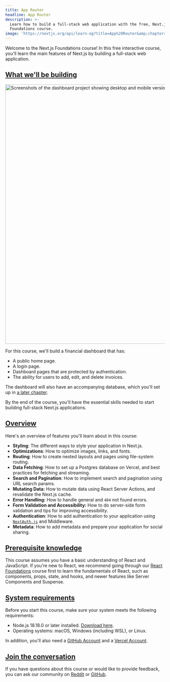 ```yaml
---
title: App Router
headline: App Router
description: >-
  Learn how to build a full-stack web application with the free, Next.js
  Foundations course.
image: 'https://nextjs.org/api/learn-og?title=App%20Router&amp;chapter=2'
---
```


Welcome to the Next.js Foundations course! In this free interactive course, you'll learn the main features of Next.js by building a full-stack web application.

[What we'll be building](#what-well-be-building)
------------------------------------------------

<Image
  alt="Screenshots of the dashboard project showing desktop and mobile versions."
  srcLight="https://h8DxKfmAPhn8O0p3.public.blob.vercel-storage.com/learn/light/dashboard.png"
  srcDark="https://h8DxKfmAPhn8O0p3.public.blob.vercel-storage.com/learn/dark/dashboard.png"
  width="1378"
  height="816"
/>

For this course, we'll build a financial dashboard that has:

*   A public home page.
*   A login page.
*   Dashboard pages that are protected by authentication.
*   The ability for users to add, edit, and delete invoices.

The dashboard will also have an accompanying database, which you'll set up in [a later chapter](/learn/dashboard-app/setting-up-your-database).

By the end of the course, you'll have the essential skills needed to start building full-stack Next.js applications.

[Overview](#overview)
---------------------

Here's an overview of features you'll learn about in this course:

*   **Styling**: The different ways to style your application in Next.js.
*   **Optimizations**: How to optimize images, links, and fonts.
*   **Routing**: How to create nested layouts and pages using file-system routing.
*   **Data Fetching**: How to set up a Postgres database on Vercel, and best practices for fetching and streaming.
*   **Search and Pagination**: How to implement search and pagination using URL search params.
*   **Mutating Data:** How to mutate data using React Server Actions, and revalidate the Next.js cache.
*   **Error Handling:** How to handle general and `404` not found errors.
*   **Form Validation and Accessibility:** How to do server-side form validation and tips for improving accessibility.
*   **Authentication**: How to add authentication to your application using [`NextAuth.js`](https://next-auth.js.org/) and Middleware.
*   **Metadata**: How to add metadata and prepare your application for social sharing.

[Prerequisite knowledge](#prerequisite-knowledge)
-------------------------------------------------

This course assumes you have a basic understanding of React and JavaScript. If you're new to React, we recommend going through our [React Foundations](/learn/react-foundations) course first to learn the fundamentals of React, such as components, props, state, and hooks, and newer features like Server Components and Suspense.

[System requirements](#system-requirements)
-------------------------------------------

Before you start this course, make sure your system meets the following requirements:

*   Node.js 18.18.0 or later installed. [Download here](https://nodejs.org/en).
*   Operating systems: macOS, Windows (including WSL), or Linux.

In addition, you'll also need a [GitHub Account](https://github.com/join/) and a [Vercel Account](https://vercel.com/signup).

[Join the conversation](#join-the-conversation)
-----------------------------------------------

If you have questions about this course or would like to provide feedback, you can ask our community on [Reddit](https://reddit.com/r/vercel) or [GitHub](https://github.com/vercel/next-learn).
